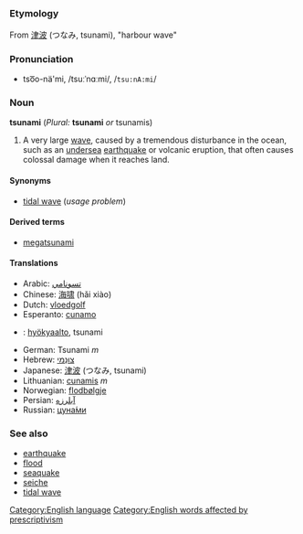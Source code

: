 =={{en}}==
[[Category:English language]]
===Etymology===
From {{ja}} [[津波]] (つなみ, tsunami), "harbour wave"

===Pronunciation===
*tso͞o-nä'mi, /tsuːˈnɑːmi/, /<tt>tsu:nA:mi</tt>/

===Noun===
'''tsunami''' (''Plural:'' '''tsunami''' ''or'' tsunamis)

#A very large [[wave]], caused by a tremendous disturbance in the ocean, such as an [[undersea]] [[earthquake]] or volcanic eruption, that often causes colossal damage when it reaches land.

====Synonyms====
*[[tidal wave]] (''usage problem'')

====Derived terms====
*[[megatsunami]]

====Translations====
*Arabic: [[تسونامي]]
*Chinese: [[海啸]] (hǎi xiào)
*Dutch: [[vloedgolf]]
*Esperanto: [[cunamo]]
*{{fi}}: [[hyökyaalto]], tsunami
*German: Tsunami ''m''
*Hebrew: [[צונמי|צוּנַמי]]
*Japanese: [[津波]] (つなみ, tsunami)
*Lithuanian: [[cunamis]] ''m''
*Norwegian: [[flodbølgje]]<!-- nynorsk, not sure about bokmaal -->
*Persian: [[ابلرزه|آبلرزه]]
*Russian: [[цунами|цуна́ми]]

===See also===
*[[earthquake]]
*[[flood]]
*[[seaquake]]
*[[seiche]]
*[[tidal wave]]

[[Category:English words affected by prescriptivism]]